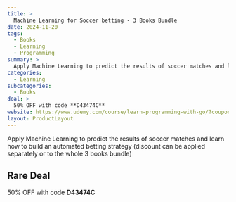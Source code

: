 ```yaml
---
title: >
  Machine Learning for Soccer betting - 3 Books Bundle
date: 2024-11-20
tags:
  - Books
  - Learning
  - Programming
summary: >
  Apply Machine Learning to predict the results of soccer matches and learn how to build an automated betting strategy (discount can be applied separately or to the whole 3 books bundle)
categories:
  - Learning
subcategories:
  - Books
deal: >
  50% OFF with code **D43474C**
website: https://www.udemy.com/course/learn-programming-with-go/?couponCode=BLACKFRIDAY24
layout: ProductLayout
---
```

Apply Machine Learning to predict the results of soccer matches and learn how to build an automated betting strategy (discount can be applied separately or to the whole 3 books bundle)

## Rare Deal

50% OFF with code **D43474C**
